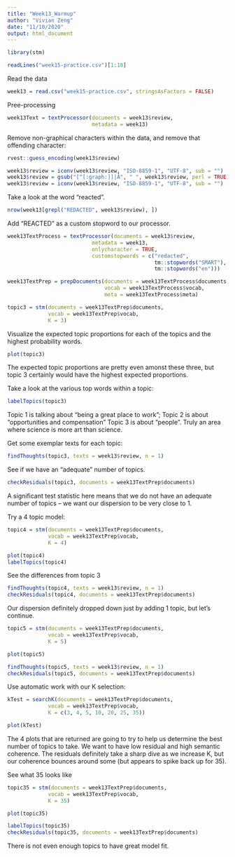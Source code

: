 ```yaml
---
title: "Week13_Warmup"
author: "Vivian Zeng"
date: "11/10/2020"
output: html_document
---
```

```r
library(stm)
```

```r
readLines("week15-practice.csv")[1:10]
```
Read the data
```r
week13 = read.csv("week15-practice.csv", stringsAsFactors = FALSE)
```

Pree-processing 
```r
week13Text = textProcessor(documents = week13$review, 
                           metadata = week13)
```

Remove non-graphical characters within the data, and remove that offending character:
```r
rvest::guess_encoding(week13$review)
```

```r
week13$review = iconv(week13$review, "ISO-8859-1", "UTF-8", sub = "")
week13$review = gsub("[^[:graph:]]|Ã", " ", week13$review, perl = TRUE)
week13$review = iconv(week13$review, "ISO-8859-1", "UTF-8", sub = "")
```


Take a look at the word "reacted".
```r
nrow(week13[grepl("REDACTED", week13$review), ])
```

Add "REACTED" as a custom stopword to our processor. 
```r
week13TextProcess = textProcessor(documents = week13$review, 
                           metadata = week13, 
                           onlycharacter = TRUE,
                           customstopwords = c("redacted", 
                                               tm::stopwords("SMART"), 
                                               tm::stopwords("en")))
```


```r
week13TextPrep = prepDocuments(documents = week13TextProcess$documents, 
                               vocab = week13TextProcess$vocab,
                               meta = week13TextProcess$meta)
```


```r
topic3 = stm(documents = week13TextPrep$documents, 
             vocab = week13TextPrep$vocab, 
             K = 3)
```

Visualize the expected topic proportions for each of the topics and the highest probability words.
```r
plot(topic3)
```
The expected topic proportions are pretty even amonst these three, but topic 3 certainly would have the highest expected proportions.

Take a look at the various top words within a topic:
```r
labelTopics(topic3)
```
Topic 1 is talking about “being a great place to work”;
Topic 2 is about “opportunities and compensation”
Topic 3 is about “people”. Truly an area where science is more art than science.

Get some exemplar texts for each topic:
```r
findThoughts(topic3, texts = week13$review, n = 1)
```
See if we have an “adequate” number of topics.

```r
checkResiduals(topic3, documents = week13TextPrep$documents)
```

A significant test statistic here means that we do not have an adequate number of topics – we want our dispersion to be very close to 1. 

Try a 4 topic model:
```r
topic4 = stm(documents = week13TextPrep$documents, 
             vocab = week13TextPrep$vocab, 
             K = 4)
```


```r
plot(topic4)
labelTopics(topic4)
```

See the differences from topic 3
```r
findThoughts(topic4, texts = week13$review, n = 1)
checkResiduals(topic4, documents = week13TextPrep$documents)
```

Our dispersion definitely dropped down just by adding 1 topic, but let’s continue.
```r
topic5 = stm(documents = week13TextPrep$documents, 
             vocab = week13TextPrep$vocab, 
             K = 5)
```

```r
plot(topic5)
```

```r
findThoughts(topic5, texts = week13$review, n = 1)
checkResiduals(topic5, documents = week13TextPrep$documents)
```

Use automatic work with our K selection:

```r
kTest = searchK(documents = week13TextPrep$documents, 
             vocab = week13TextPrep$vocab, 
             K = c(3, 4, 5, 10, 20, 25, 35))
```

```r
plot(kTest)
```

The 4 plots that are returned are going to try to help us determine the best number of topics to take. We want to have low residual and high semantic coherence. The residuals definitely take a sharp dive as we increase K, but our coherence bounces around some (but appears to spike back up for 35). 

See what 35 looks like
```r
topic35 = stm(documents = week13TextPrep$documents, 
             vocab = week13TextPrep$vocab, 
             K = 35)
```


```r
plot(topic35)
```


```r
labelTopics(topic35)
checkResiduals(topic35, documents = week13TextPrep$documents)
```
There is not even enough topics to have great model fit.

